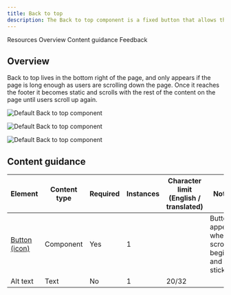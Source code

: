 ```yaml
---
title: Back to top
description: The Back to top component is a fixed button that allows the user to quickly navigate to the top of a page.
---
```



<ComponentDescription name="Back to top" type="ui" />

<AnchorLinks>

<AnchorLink>Resources</AnchorLink>
<AnchorLink>Overview</AnchorLink>
<AnchorLink>Content guidance</AnchorLink>
<AnchorLink>Feedback</AnchorLink>

</AnchorLinks>

<ResourceLinks name="Back to top" type="ui" />

## Overview

Back to top lives in the bottom right of the page, and only appears if the page is long enough as users are scrolling down the page. Once it reaches the footer it becomes static and scrolls with the rest of the content on the page until users scroll up again.

<Row>
<Column colMd={8} colLg={8}>

![Default Back to top component](../../images/component/back-to-top/back-to-top-default.jpg)

</Column>
</Row>

<Title>Use case</Title>

![Default Back to top component](../../images/component/back-to-top/back-to-top-sticky.jpg)

![Default Back to top component](../../images/component/back-to-top/back-to-top-static.jpg)

## Content guidance

| Element                                                                      | Content type | Required | Instances | Character limit <br/>(English / translated) | Notes                                           |
| ---------------------------------------------------------------------------- | ------------ | -------- | --------- | ------------------------------------------- | ----------------------------------------------- |
| [Button (icon)](https://www.carbondesignsystem.com/components/button/usage/) | Component    | Yes      | 1         |                                             | Button appears when scroll begins and is sticky |
| Alt text                                                                     | Text         | No       | 1         | 20/32                                       |                                                 |

<ComponentFooter name="Back to top" type="ui" />
